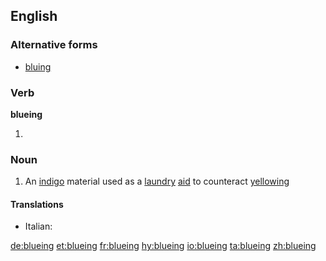 ==English==

===Alternative forms===
* [[bluing]]

===Verb===
'''blueing'''

# {{present participle of|blue|lang=en}}

===Noun===
{{en-noun|-}}

# An [[indigo]] material used as a [[laundry]] [[aid]] to counteract [[yellowing]]

====Translations====
{{trans-top|laundry aid}}
* Italian: {{t|it|turchinetto|m}}
{{trans-mid}}
{{trans-bottom}}

[[de:blueing]]
[[et:blueing]]
[[fr:blueing]]
[[hy:blueing]]
[[io:blueing]]
[[ta:blueing]]
[[zh:blueing]]